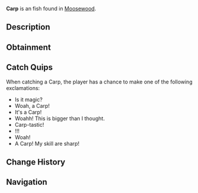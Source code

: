 {{FishInfobox
|image          = Carp.png
|rarity         = Uncommon
|sea            = First Sea
|location       = [[Moosewood]]
|sublocation    = Freshwater
|sources        = Common Crate, Fish Barrel, Fishing Rod
|radar_location = 
|xp             = 80
|weather        = 
|time           = 
|season         = 
|bait           = Bagel
|base_weight    = 5
|base_value     = 110
|weight_range   = 4
|base_chance    = 60
|base_resil     = 70
}}
'''Carp''' is an {{Rarity|Uncommon}} fish found in [[Moosewood]].

== Description ==
{{Description|Carps are freshwater fish that are known for their whisker-like barbels around their mouth. Carps can adapt to plenty of different environments, as they can thrive in various water conditions. Due to their resilience, they are a common choice for stocking man-made ponds and lakes! They are also pretty cute, in my opinion.|Bestiary Entry}}

== Obtainment ==
{{Description|Found in the back of Moosewood Pond.|Bestiary Hint}}
{{Fish Availability|
Bloop Fish Hunt
Moosewood/Freshwater Pond
|top_rods      = 
Free Spirit Rod\196104.77\138892.35;
Azure Of Lagoon\191368.98\154225.69;
Trident Rod\190237.37\111391.33;
Leviathan's Fang Rod\188541.11\178197.86;
No-Life Rod\179338.58\158187.99;
Resourceful Rod\166761.45\162523.61;
Training Rod\147346.88\169466.98;
Merchant Rod\173184.69\169289.84;
Ethereal Prism Rod\162845.81\198783.09;
Astralhook Rod\165035.8\174605.1;
Depthseeker Rod\173141.36\153312.9;
Verdant Shear Rod\172788.63\156450.89;
Avalanche Rod\170627.76\148372.68;
Challenger's Rod\169994.76\155930;
Blazebringer Rod\169412.77\142563.71;
Zeus Rod\168204.95\133801.75;
Volcanic Rod\164247.75\101541.1;
Seraphic Rod\159698.26\156966.3;
Rod Of The Depths\157995.17\130215.42;
Rod Of The Forgotten Fang\156756.45\143345.23;
Rod Of The Exalted One\149009.93\125808.11;
Steady Rod\81942.52\73816.93
|recommended   = Trident Rod
}}

== Catch Quips ==
When catching a Carp, the player has a chance to make one of the following exclamations:
* Is it magic?
* Woah, a Carp!
* It's a Carp!
* Woahh! This is bigger than I thought.
* Carp-tastic!
* !!!
* Woah!
* A Carp! My skill are sharp!

== Change History ==
{{Change History|{{subst:Current Version}}}}

== Navigation ==
{{Fish Navbox|Moosewood}}